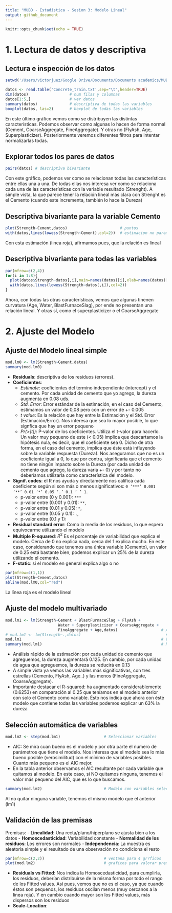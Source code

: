 ```yaml
---
title: "MUBD - Estadistica - Sesion 3: Modelo Lineal"
output: github_document
---
```


```r
knitr::opts_chunk$set(echo = TRUE)
```
# 1. Lectura de datos y descriptiva

## Lectura e inspección de los datos
```r

setwd('/Users/victorjuez/Google Drive/Documents/Documents academics/MUBD/Estadistica/sesion3')

```
```r
datos <- read.table('Concrete_train.txt',sep="\t",header=TRUE)
dim(datos)                  # num filas y columnas
datos[1:5,]                 # ver datos
summary(datos)              # descriptiva de todas las variables 
boxplot(datos, las=2)       # boxplot de todas las variables
```

En este último gráfico vemos como se distribuyen las distintas características. Podemos observar como algunas lo hacen de forma normal (Cement, CoarseAggregate, FineAggregate). Y otras no (FlyAsh, Age, Superplasticizer). Posteriormente veremos diferentes filtros para intentar normalizarlas todas.

## Explorar todos los pares de datos
```r
pairs(datos) # descriptiva bivariante
```
Con este gráfico, podemos ver como se relacionan todas las características entre ellas una a una. 
De todas ellas nos interesa ver como se relaciona cada una de las características con la variable resultado (Strenght). 
A simple vista, la que parece tener la relación lineal más clara con Strenght es el Cemento (cuando este incrementa, también lo hace la Dureza)

## Descriptiva bivariante para la variable Cemento
```r
plot(Strength~Cement,datos)                       # puntos
with(datos,lines(lowess(Strength~Cement),col=2))  # estimacion no parametrica de la relacion
```
Con esta estimación (linea roja), afirmamos pues, que la relación es lineal

## Descriptiva bivariante para todas las variables
```r
par(mfrow=c(2,4))
for(i in 1:8){
  plot(datos$Strength~datos[,i],main=names(datos)[i],xlab=names(datos)[i],ylab="Strength")
  with(datos,lines(lowess(Strength~datos[,i]),col=2))
}
```
Ahora, con todas las otras características, vemos que algunas tinenen curvatura (Age, Water, BlastFurnaceSlag), por ende no presentan una relación lineal.
Y otras sí, como el superplasticizer o el CoarseAggregate

# 2. Ajuste del Modelo

## Ajuste del Modelo lineal simple
```r
mod.lm0 <- lm(Strength~Cement,datos)
summary(mod.lm0)
```

- **Residuals**: descriptiva de los residuos (errores). 
- **Coeficientes**:
  - *Estimate*: coeficientes del termino independiente (intercept) y el cemento. Por cada unidad de cemento que yo agrego, la dureza augmenta en 0.08 uds.
  - *Std. Error*: Error estándar de la estimación, en el caso del Cemento, estimamos un valor de 0,08 pero con un error de +- 0.005
  - *t value*: Es la relación que hay entre la Estimación y el Std. Error (Estimación/Error). Nos interesa que sea lo mayor posible, lo que signfica que hay un error pequeno
  - *Pr(>|t|)*: P-valor de los coeficientes. Utiliza el t-valor para hacerlo. Un valor muy pequeno de este (< 0.05) implica que descartamos la hipótesis nula, es decir, que el coeficiente sea 0. Dicho de otra forma, en el caso del cemento, implica que éste está influyendo sobre la variable respuesta (Dureza). Nos aseguramos que no es un coeficiente igual a 0, lo que por contra, significaría que el cemento no tiene ningún impacto sobre la Dureza (por cada unidad de cemento que agrego, la dureza varia +- 0) y por tanto no deberíamos utilizarla como característica del modelo.
- **Signif. codes**: el R nos ayuda y directamente nos califica cada coeficiente según si son más o menos significativos: `0 ‘***’ 0.001 ‘**’ 0.01 ‘*’ 0.05 ‘.’ 0.1 ‘ ’ 1`.
  - p-valor entre (0 y 0.001): `***`
  - p-valor entre (0.001 y 0.01): `**`,
  - p-valor entre (0.01 y 0.05): `*`,
  - p-valor entre (0.05 y 0.1): `.`,
  - p-valor entre (0.1 y 1): ` `
- **Residual standard error**: Como la media de los residuos, lo que espero equivocarme utilizando el modelo
- **Multiple R-squared**: $R^2$ Es el porcentaje de variabilidad que explica el modelo. Cerca de 0 no explica nada, cerca del 1 explica mucho. En este caso, considerando que tenemos una única variable (Cemento), un valor de 0.25 está bastante bien, podemos explicar un 25% de la dureza utilizando el cemento. 
- **F-static**: si el modelo en general explica algo o no

```r
par(mfrow=c(1,1))
plot(Strength~Cement,datos)
abline(mod.lm0,col="red")
```
La línea roja es el modelo lineal 

## Ajuste del modelo multivariado

```r
mod.lm1 <- lm(Strength~Cement + BlastFurnaceSlag + FlyAsh +      
                       Water + Superplasticizer + CoarseAggregate +
                       FineAggregate + Age,datos)                   # Ajuste del modelo
# mod.lm1 <- lm(Strength~.,datos)                                     # Instruccion equivalente a la anterior
mod.lm1                                                             # Ver coeficientes
summary(mod.lm1)                                                    # Resumen del modelo
```
- Análisis rápido de la estimación: por cada unidad de cemento que agreguemos, la dureza augmentará 0.125. En cambio, por cada unidad de agua que agreguemos, la dureza se reducirá en 0.13
- A simple vista ya vemos las variables más significativas, con tres estrellas (Cemento, FlyAsh, Age..) y las menos (FineAggregate, CoarseAggregate).
- Importante destacar el R-squared: ha augmentado considerablemente (0.6253) en comparación al 0.25 que teníamos en el modelo anterior con solo el Cemento como variable. Ésto nos indica que ahora con éste modelo que contiene todas las variables podemos explicar un 63% la dureza

## Selección automática de variables

```r
mod.lm2 <- step(mod.lm1)                   # Seleccionar variables
```
- AIC: Se mira cuan bueno es el modelo y por otra parte el numero de parámetros que tiene el modelo. Nos interesa que el modelo sea lo más bueno posible (verosimilitud) con el mínimo de variables posibles. Cuanto más pequeno es el AIC mejor.
- En la tabla anterior observamos el AIC resultante por cada variable que quitamos al modelo. En este caso, si NO quitamos ninguna, tenemos el valor más pequeno del AIC, que es lo que buscamos.


```r
summary(mod.lm2)                           # Modelo con variables seleccionadas
```
Al no quitar ninguna variable, tenemos el mismo modelo que el anterior (lm1)

## Validación de las premisas
Premisas:
- **Linealidad**: Una recta/plano/hiperplano se ajusta bien a los datos
- **Homoscedasticidad**: Variabilidad constante
- **Normalidad de los residuos**: Los errores son normales
- **Independencia**: La muestra es aleatoria simple y el resultado de una observación no condiciona el resto

```r
par(mfrow=c(2,2))                          # ventana para 4 gr?ficos
plot(mod.lm2)                              # graficos para valorar premisas
```

- **Residuals vs Fitted**: Nos indica la Homoscedasticidad, para cumplirla, los residuos, deberían distribuirse de la misma forma por todo el rango de los Fitted values. Así pues, vemos que no es el caso, ya que cuando éstos son pequenos, los residuos oscilan menos (muy cercanos a la linea roja). Y en cambio cuando mayor son los Fitted values, más dispersos son los residuos
- **Scale-Location**: 